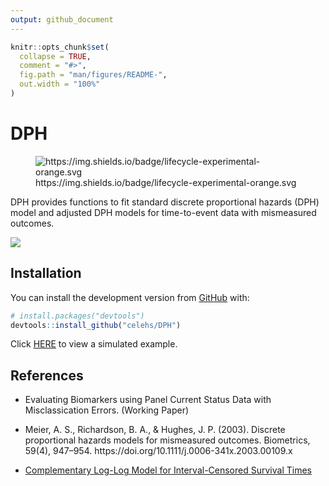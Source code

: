 ```yaml
---
output: github_document
---
```


<!-- README.md is generated from README.Rmd. Please edit that file -->

```r
knitr::opts_chunk$set(
  collapse = TRUE,
  comment = "#>",
  fig.path = "man/figures/README-",
  out.width = "100%"
)
```

# DPH

![https://img.shields.io/badge/lifecycle-experimental-orange.svg](https://img.shields.io/badge/lifecycle-experimental-orange.svg)

DPH provides functions to fit standard discrete proportional hazards (DPH) model and adjusted DPH models for time-to-event data with mismeasured outcomes.

![](https://github.com/celehs/misclassification/blob/master/flowchart/flowchart-misclassification.jpg?raw=true)

## Installation

You can install the development version from [GitHub](https://github.com/celehs/DPH) with:

``` r
# install.packages("devtools")
devtools::install_github("celehs/DPH")
```

Click [HERE](articles/sim_example.html) to view a simulated example.

## References

- Evaluating Biomarkers using Panel Current Status Data with
Misclassication Errors. (Working Paper)

- Meier, A. S., Richardson, B. A., & Hughes, J. P. (2003). Discrete proportional hazards models for mismeasured outcomes. Biometrics, 59(4), 947–954. https://doi.org/10.1111/j.0006-341x.2003.00109.x

- [Complementary Log-Log Model for Interval-Censored Survival Times](https://documentation.sas.com/?cdcId=statcdc&cdcVersion=14.2&docsetId=statug&docsetTarget=statug_logistic_examples19.htm&locale=en#statug.logistic.logx12codea)
